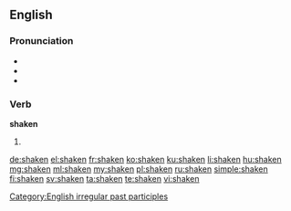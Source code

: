 ==English==

===Pronunciation===
* {{IPA|/ˈʃeɪkən/}}
* {{audio|en-us-shaken.ogg|Audio (US)}}
* {{rhymes|eɪkən}}

===Verb===
'''shaken'''

# {{past participle of|shake|lang=en}}

[[Category:English irregular past participles]]

[[de:shaken]]
[[el:shaken]]
[[fr:shaken]]
[[ko:shaken]]
[[ku:shaken]]
[[li:shaken]]
[[hu:shaken]]
[[mg:shaken]]
[[ml:shaken]]
[[my:shaken]]
[[pl:shaken]]
[[ru:shaken]]
[[simple:shaken]]
[[fi:shaken]]
[[sv:shaken]]
[[ta:shaken]]
[[te:shaken]]
[[vi:shaken]]